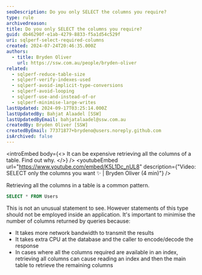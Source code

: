 ```yaml
---
seoDescription: Do you only SELECT the columns you require?
type: rule
archivedreason:
title: Do you only SELECT the columns you require?
guid: db46290f-e1ab-4279-8833-f5a1d54c529f
uri: sqlperf-select-required-columns
created: 2024-07-24T20:46:35.000Z
authors:
  - title: Bryden Oliver
    url: https://ssw.com.au/people/bryden-oliver
related:
  - sqlperf-reduce-table-size
  - sqlperf-verify-indexes-used
  - sqlperf-avoid-implicit-type-conversions
  - sqlperf-avoid-looping
  - sqlperf-use-and-instead-of-or
  - sqlperf-minimise-large-writes
lastUpdated: 2024-09-17T03:25:14.000Z
lastUpdatedBy: Bahjat Alaadel [SSW]
lastUpdatedByEmail: bahjatalaadel@ssw.com.au
createdBy: Bryden Oliver [SSW]
createdByEmail: 77371877+brydeno@users.noreply.github.com
isArchived: false
---
```


<introEmbed
  body={<>
It can be expensive retrieving all the columns of a table. Find out why.
  </>}
/>
<youtubeEmbed url="https://www.youtube.com/embed/K5L1Dc_nUL8" description={"Video: SELECT only the columns you want ✨ | Bryden Oliver (4 min)"} />

Retrieving all the columns in a table is a common pattern.

```sql
SELECT * FROM Users
```

This is not an unusual statement to see. However statements of this type should not be employed inside an application. It's important to minimise the number of columns returned by queries because:

* It takes more network bandwidth to transmit the results
* It takes extra CPU at the database and the caller to encode/decode the response
* In cases where all the columns required are available in an index, retrieving all columns can cause reading an index and then the main table to retrieve the remaining columns
